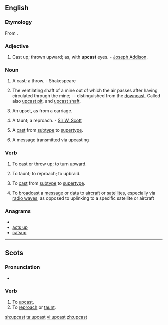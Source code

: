 ==English==
===Etymology===
From {{compound|up|cast}}.

===Adjective===
{{en-adj}}

# Cast up; thrown upward; as, with '''upcast''' eyes. - [[w:Joseph Addison|Joseph Addison]].

===Noun===
{{en-noun}}

# {{context|bowling}} A cast; a throw. - Shakespeare
# {{mining}} The ventilating shaft of a mine out of which the air passes after having circulated through the mine; -- distinguished from the [[downcast]].  Called also [[upcast pit]], and [[upcast shaft]].
# {{Scottish}} An upset, as from a carriage. 
# {{Scottish}} A taunt; a reproach. - [[w:Sir W. Scott|Sir W. Scott]]
# {{computing}} A [[cast]] from [[subtype]] to [[supertype]].
# A message transmitted via upcasting

===Verb===
{{en-verb|upcasts|upcasting|'''[[upcast]]''' or '''[[upcasted]]'''}}

# {{transitive|obsolete}} To cast or throw up; to turn upward.
# {{transitive|Scottish}} To taunt; to reproach; to upbraid.
# {{transitive|computing}} To [[cast]] from [[subtype]] to [[supertype]].
# To [[broadcast]] a [[message]] or [[data]] to [[aircraft]] or [[satellites]], especially via [[radio waves]]; as opposed to uplinking to a specific satellite or aircraft

===Anagrams===
* {{alphagram|acpstu}}
* [[acts up#English|acts up]]
* [[catsup#English|catsup]]

----

==Scots==
===Pronunciation===
* {{IPA|/ʌp'kast/|lang=sco}}

===Verb===
{{sco-verb|upcasts|upcastin|upcast|upcast}}

# To [[upcast]].
# To [[reproach]] or [[taunt]].

[[sh:upcast]]
[[ta:upcast]]
[[vi:upcast]]
[[zh:upcast]]